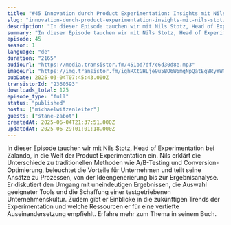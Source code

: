 ```yaml
---
title: "#45 Innovation durch Product Experimentation: Insights mit Nils Stotz von Zalando"
slug: "innovation-durch-product-experimentation-insights-mit-nils-stotz-von-zalando"
description: "In dieser Episode tauchen wir mit Nils Stotz, Head of Experimentation bei Zalando, in die Welt der Product Experimentation ein. Nils erklärt die Unterschiede zu traditionellen Methoden wie A/B-Testing und Conversion-Optimierung, beleuchtet die Vorteile für Unternehmen und teilt seine Ansätze zu Prozessen, von der Ideengenerierung bis zur Ergebnisanalyse. Er diskutiert den Umgang mit uneindeutigen Ergebnissen, die Auswahl geeigneter Tools und die Schaffung einer testgetriebenen Unternehmenskultur. Zudem gibt er Einblicke in die zukünftigen Trends der Experimentation und welche Ressourcen er für eine vertiefte Auseinandersetzung empfiehlt. Erfahre mehr zum Thema in seinem Buch."
summary: "In dieser Episode tauchen wir mit Nils Stotz, Head of Experimentation bei Zalando, in die Welt der Product Experimentation ein. Nils erklärt die Unterschiede zu traditionellen Methoden wie A/B-Testing und Conversion-Optimierung, beleuchtet die Vorteile für Unternehmen und teilt seine Ansätze zu Prozessen, von der Ideengenerierung bis zur Ergebnisanalyse. Er diskutiert den Umgang mit uneindeutigen Ergebnissen, die Auswahl geeigneter Tools und die Schaffung einer testgetriebenen Unternehmenskultur. Zudem gibt er Einblicke in die zukünftigen Trends der Experimentation und welche Ressourcen er für eine vertiefte Auseinandersetzung empfiehlt. Erfahre mehr zum Thema in seinem Buch."
episode: 45
season: 1
language: "de"
duration: "2165"
audioUrl: "https://media.transistor.fm/451bd7df/c6d30d8e.mp3"
imageUrl: "https://img.transistor.fm/ighRXtGHLje9u5BO6W6mgNpQatEg8RyYWXS9UzR2DHg/rs:fill:3000:3000:1/q:60/aHR0cHM6Ly9pbWct/dXBsb2FkLXByb2R1/Y3Rpb24udHJhbnNp/c3Rvci5mbS8yODc2/ZjgwYmQ0ZjEyOGIx/MjMzOGZhN2ZkNDk0/MTVhZC5qcGc.webp"
pubDate: 2025-03-04T07:45:43.000Z
transistorId: "2360593"
downloads_total: 125
episode_type: "full"
status: "published"
hosts: ["michaelwitzenleiter"]
guests: ["stane-zabot"]
createdAt: 2025-06-04T21:37:51.000Z
updatedAt: 2025-06-29T01:01:18.000Z
---
```


In dieser Episode tauchen wir mit Nils Stotz, Head of Experimentation bei Zalando, in die Welt der Product Experimentation ein. Nils erklärt die Unterschiede zu traditionellen Methoden wie A/B-Testing und Conversion-Optimierung, beleuchtet die Vorteile für Unternehmen und teilt seine Ansätze zu Prozessen, von der Ideengenerierung bis zur Ergebnisanalyse. Er diskutiert den Umgang mit uneindeutigen Ergebnissen, die Auswahl geeigneter Tools und die Schaffung einer testgetriebenen Unternehmenskultur. Zudem gibt er Einblicke in die zukünftigen Trends der Experimentation und welche Ressourcen er für eine vertiefte Auseinandersetzung empfiehlt. Erfahre mehr zum Thema in seinem Buch.

